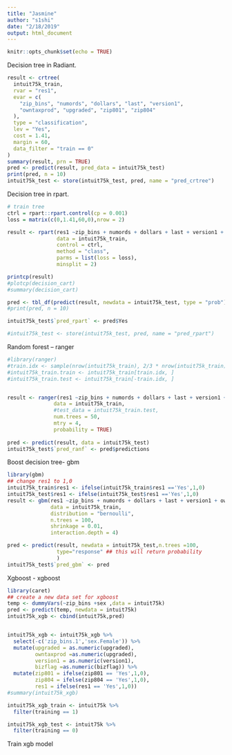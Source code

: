 ```yaml
---
title: "Jasmine"
author: "s1shi"
date: "2/18/2019"
output: html_document
---
```


```r
knitr::opts_chunk$set(echo = TRUE)
```


Decision tree in Radiant.
```r
result <- crtree(
  intuit75k_train, 
  rvar = "res1", 
  evar = c(
    "zip_bins", "numords", "dollars", "last", "version1", 
    "owntaxprod", "upgraded", "zip801", "zip804"
  ), 
  type = "classification", 
  lev = "Yes", 
  cost = 1.41, 
  margin = 60, 
  data_filter = "train == 0"
)
summary(result, prn = TRUE)
pred <- predict(result, pred_data = intuit75k_test)
print(pred, n = 10)
intuit75k_test <- store(intuit75k_test, pred, name = "pred_crtree")
```

Decision tree in rpart.
```r
# train tree
ctrl = rpart::rpart.control(cp = 0.001)
loss = matrix(c(0,1.41,60,0),nrow = 2)

result <- rpart(res1 ~zip_bins + numords + dollars + last + version1 + owntaxprod + upgraded + zip801 + zip804 , 
                data = intuit75k_train, 
                control = ctrl,
                method = "class",
                parms = list(loss = loss),
                minsplit = 2)

printcp(result)
#plotcp(decision_cart)
#summary(decision_cart)

pred <- tbl_df(predict(result, newdata = intuit75k_test, type = "prob"))
#print(pred, n = 10)

intuit75k_test$`pred_rpart` <- pred$Yes

#intuit75k_test <- store(intuit75k_test, pred, name = "pred_rpart")
```
 
Random forest -- ranger

```r
#library(ranger)
#train.idx <- sample(nrow(intuit75k_train), 2/3 * nrow(intuit75k_train))
#intuit75k_train.train <- intuit75k_train[train.idx, ]
#intuit75k_train.test <- intuit75k_train[-train.idx, ]


result <- ranger(res1 ~zip_bins + numords + dollars + last + version1 + owntaxprod + upgraded + zip801 + zip804,
               data = intuit75k_train,
               #test_data = intuit75k_train.test,
               num.trees = 50,
               mtry = 4,
               probability = TRUE)
       
pred <- predict(result, data = intuit75k_test)
intuit75k_test$`pred_ranf` <- pred$predictions
```

Boost decision tree- gbm

```r
library(gbm)
## change res1 to 1,0
intuit75k_train$res1 <- ifelse(intuit75k_train$res1 =='Yes',1,0)
intuit75k_test$res1 <- ifelse(intuit75k_test$res1 =='Yes',1,0)
result <- gbm(res1 ~zip_bins + numords + dollars + last + version1 + owntaxprod + upgraded + zip801 + zip804, ## zip801/804 must be factor rather than character here
              data = intuit75k_train,
              distribution = "bernoulli",
              n.trees = 100,
              shrinkage = 0.01, 
              interaction.depth = 4)

pred <- predict(result, newdata = intuit75k_test,n.trees =100,
                type="response" ## this will return probability
                )
intuit75k_test$`pred_gbm` <- pred
```

Xgboost - xgboost

```r
library(caret)
## create a new data set for xgboost
temp <- dummyVars(~zip_bins +sex ,data = intuit75k)
pred <- predict(temp, newdata = intuit75k)
intuit75k_xgb <- cbind(intuit75k,pred)


intuit75k_xgb <- intuit75k_xgb %>%
  select(-c('zip_bins.1','sex.Female')) %>%
  mutate(upgraded = as.numeric(upgraded),
         owntaxprod =as.numeric(upgraded),
         version1 = as.numeric(version1),
         bizflag =as.numeric(bizflag)) %>%
  mutate(zip801 = ifelse(zip801 == 'Yes',1,0),
         zip804 = ifelse(zip804 == 'Yes',1,0),
         res1 = ifelse(res1 == 'Yes',1,0))
#summary(intuit75k_xgb)

intuit75k_xgb_train <- intuit75k %>%
  filter(training == 1) 

intuit75k_xgb_test <- intuit75k %>%
  filter(training == 0)
```
Train xgb model

